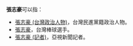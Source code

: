 '''張志豪'''可以指：
*[[張志豪_(台灣政治人物)|張志豪 (台灣政治人物)]]，台灣民進黨籍政治人物。
*[[張志豪|張志豪]]，台灣棒球選手。
*[[張志豪_(記者)|張志豪 (記者)]]，亞視新聞記者。
{{disambig|Cat=三字張姓人名消歧義}}